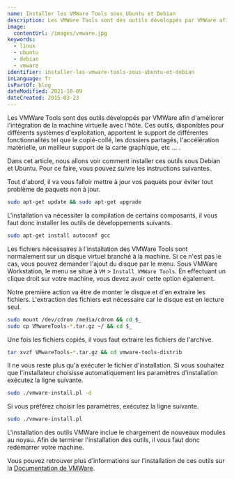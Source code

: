 ```yaml
---
name: Installer les VMWare Tools sous Ubuntu et Debian
description: Les VMWare Tools sont des outils développés par VMWare afin d'améliorer l'intégration de la machine virtuelle avec l'hôte. Ces outils, disponibles pour différents systèmes d'exploitation, apportent le support de différentes fonctionnalités tel que le copié-collé, les dossiers partagés, l'accélération matérielle, etc ... .
image:
  contentUrl: /images/vmware.jpg
keywords:
  - linux
  - ubuntu
  - debian
  - vmware
identifier: installer-les-vmware-tools-sous-ubuntu-et-debian
inLanguage: fr
isPartOf: blog
dateModified: 2021-10-09
dateCreated: 2015-03-23
---
```


Les VMWare Tools sont des outils développés par VMWare afin d'améliorer l'intégration de la machine virtuelle avec l'hôte. Ces outils, disponibles pour différents systèmes d'exploitation, apportent le support de différentes fonctionnalités tel que le copié-collé, les dossiers partagés, l'accélération matérielle, un meilleur support de la carte graphique, etc ... .

Dans cet article, nous allons voir comment installer ces outils sous Debian et Ubuntu. Pour ce faire, vous pouvez suivre les instructions suivantes.

Tout d'abord, il va vous falloir mettre à jour vos paquets pour éviter tout problème de paquets non à jour.

```bash
sudo apt-get update && sudo apt-get upgrade
```

L'installation va nécessiter la compilation de certains composants, il vous faut donc installer les outils de développements suivants.

```bash
sudo apt-get install autoconf gcc
```

Les fichiers nécessaires à l'installation des VMWare Tools sont normalement sur un disque virtuel branché à la machine. Si ce n'est pas le cas, vous pouvez demander l'ajout du disque par le menu. Sous VMWare Workstation, le menu se situe à `VM` > `Install VMWare Tools`. En effectuant un clique droit sur votre machine, vous devez avoir cette option également.

Notre première action va être de monter le disque et d'en extraire les fichiers. L'extraction des fichiers est nécessaire car le disque est en lecture seul.

```bash
sudo mount /dev/cdrom /media/cdrom && cd $_
sudo cp VMwareTools-*.tar.gz ~/ && cd $_
```

Une fois les fichiers copiés, il vous faut extraire les fichiers de l'archive.

```bash
tar xvzf VMwareTools-*.tar.gz && cd vmware-tools-distrib
```

Il ne vous reste plus qu'à exécuter le fichier d'installation. Si vous souhaitez que l'installateur choisisse automatiquement les paramètres d'installation exécutez la ligne suivante.

```bash
sudo ./vmware-install.pl -d
```

Si vous préférez choisir les paramètres, exécutez la ligne suivante.

```bash
sudo ./vmware-install.pl
```

L'installation des outils VMWare inclue le chargement de nouveaux modules au noyau. Afin de terminer l'installation des outils, il vous faut donc redémarrer votre machine.

Vous pouvez retrouver plus d’informations sur l’installation de ces outils sur la [Documentation de VMWare](https://www.vmware.com/support/ws55/doc/ws_newguest_tools_linux.html).
